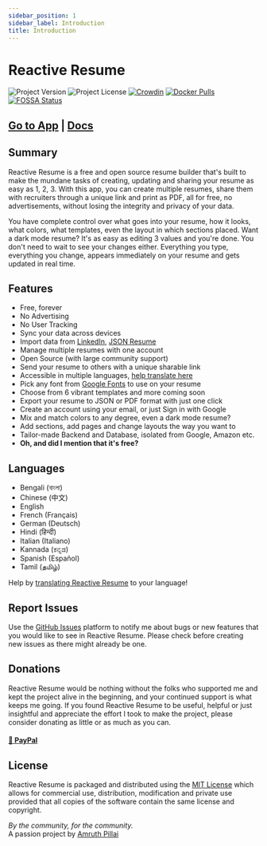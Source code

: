 ```yaml
---
sidebar_position: 1
sidebar_label: Introduction
title: Introduction
---
```



# Reactive Resume

![Project Version](https://img.shields.io/github/package-json/v/AmruthPillai/Reactive-Resume?style=flat-square)
![Project License](https://img.shields.io/github/license/AmruthPillai/Reactive-Resume?style=flat-square)
[![Crowdin](https://badges.crowdin.net/reactive-resume/localized.svg)](https://translate.rxresu.me)
[![Docker Pulls](https://img.shields.io/docker/pulls/amruthpillai/reactive-resume?style=flat-square)](https://hub.docker.com/r/amruthpillai/reactive-resume)
[![FOSSA Status](https://app.fossa.com/api/projects/git%2Bgithub.com%2FAmruthPillai%2FReactive-Resume.svg?type=shield)](https://app.fossa.com/projects/git%2Bgithub.com%2FAmruthPillai%2FReactive-Resume?ref=badge_shield)

## [Go to App](https://rxresu.me) | [Docs](https://docs.rxresu.me)

## Summary

Reactive Resume is a free and open source resume builder that's built to make the mundane tasks of creating, updating and sharing your resume as easy as 1, 2, 3. With this app, you can create multiple resumes, share them with recruiters through a unique link and print as PDF, all for free, no advertisements, without losing the integrity and privacy of your data.

You have complete control over what goes into your resume, how it looks, what colors, what templates, even the layout in which sections placed. Want a dark mode resume? It's as easy as editing 3 values and you're done. You don't need to wait to see your changes either. Everything you type, everything you change, appears immediately on your resume and gets updated in real time.

## Features

- Free, forever
- No Advertising
- No User Tracking
- Sync your data across devices
- Import data from [LinkedIn](https://www.linkedin.com/), [JSON Resume](https://jsonresume.org/)
- Manage multiple resumes with one account
- Open Source (with large community support)
- Send your resume to others with a unique sharable link
- Accessible in multiple languages, [help translate here](https://translate.rxresu.me/)
- Pick any font from [Google Fonts](https://fonts.google.com/) to use on your resume
- Choose from 6 vibrant templates and more coming soon
- Export your resume to JSON or PDF format with just one click
- Create an account using your email, or just Sign in with Google
- Mix and match colors to any degree, even a dark mode resume?
- Add sections, add pages and change layouts the way you want to
- Tailor-made Backend and Database, isolated from Google, Amazon etc.
- **Oh, and did I mention that it's free?**

## Languages

- Bengali (বাংলা)
- Chinese (中文)
- English
- French (Français)
- German (Deutsch)
- Hindi (हिन्दी)
- Italian (Italiano)
- Kannada (ಕನ್ನಡ)
- Spanish (Español)
- Tamil (தமிழ்)

Help by [translating Reactive Resume](https://translate.rxresu.me) to your language!

## Report Issues

Use the [GitHub Issues](https://github.com/AmruthPillai/Reactive-Resume/issues/new/choose) platform to notify me about bugs or new features that you would like to see in Reactive Resume. Please check before creating new issues as there might already be one.

## Donations

Reactive Resume would be nothing without the folks who supported me and kept the project alive in the beginning, and your continued support is what keeps me going. If you found Reactive Resume to be useful, helpful or just insightful and appreciate the effort I took to make the project, please consider donating as little or as much as you can.

#### [💸 PayPal](https://paypal.me/RajaRajanA)

## License

Reactive Resume is packaged and distributed using the [MIT License](https://choosealicense.com/licenses/mit/) which allows for commercial use, distribution, modification and private use provided that all copies of the software contain the same license and copyright.

_By the community, for the community._  
A passion project by [Amruth Pillai](https://amruthpillai.com/)
